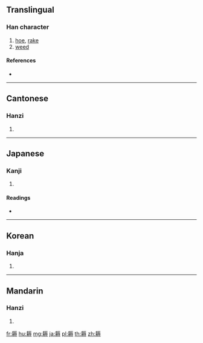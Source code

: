 {{character info/new}}
==Translingual==

===Han character===
{{Han char|rn=127|rad=耒|as=10|sn=16|four=51943|canj=QDMVI}}

# [[hoe]], [[rake]]
# [[weed]]

====References====
* {{Han ref|kx=0964.130|dkj=28961|dj=1412.200|hdz=42775.060|uh=8028|ud=32808|bh=BFAE|bd=49070}}

----

==Cantonese==

===Hanzi===
{{yue-hanzi|jyut=|y=nau6}}

# {{defn|lang=yue|sort=耒10}}

----

==Japanese==

===Kanji===
{{ja-kanji|grade=|rs=耒10}}

# {{defn|lang=ja|sort=耒10}}

====Readings====
* {{ja-readings|on=[[どう]] (dō), [[じょく]] (joku), [[のく]] (noku)|kun=[[くわ]] (kuwa), [[くさぎる]] (kusagiru)|nanori=}}

----

==Korean==

===Hanja===
{{ko-hanja|hangeul=누|eumhun=|rv=nu|mr=nu|y=nwu}}

# {{defn|lang=ko|sort=耒10}}

----

==Mandarin==

===Hanzi===
{{cmn-hanzi|pin=[[nòu]] ([[nou4]])|wg=nou<sup>4</sup>}}

# {{defn|lang=cmn|sort=耒10}}

[[fr:耨]]
[[hu:耨]]
[[mg:耨]]
[[ja:耨]]
[[pl:耨]]
[[th:耨]]
[[zh:耨]]